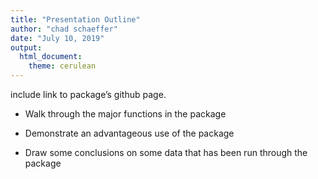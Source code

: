 ```yaml
---
title: "Presentation Outline"
author: "chad schaeffer"
date: "July 10, 2019"
output: 
  html_document:
    theme: cerulean
---
```


include link to package's github page.

* Walk through the major functions in the package

* Demonstrate an advantageous use of the package

* Draw some conclusions on some data that has been run through the package